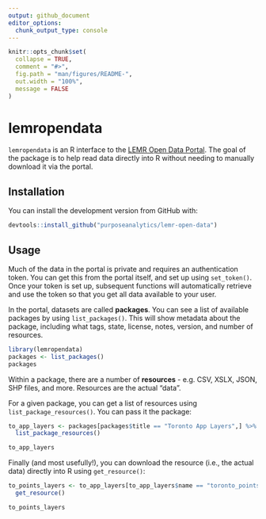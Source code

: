 ```yaml
---
output: github_document
editor_options: 
  chunk_output_type: console
---
```


<!-- README.md is generated from README.Rmd. Please edit that file -->

```r
knitr::opts_chunk$set(
  collapse = TRUE,
  comment = "#>",
  fig.path = "man/figures/README-",
  out.width = "100%",
  message = FALSE
)
```
# lemropendata

`lemropendata` is an R interface to the [LEMR Open Data Portal](http://20.220.163.227). The goal of the package is to help read data directly into R without needing to manually download it via the portal.

## Installation

You can install the development version from GitHub with:

``` r
devtools::install_github("purposeanalytics/lemr-open-data")
```

## Usage

Much of the data in the portal is private and requires an authentication token. You can get this from the portal itself, and set up using `set_token()`. Once your token is set up, subsequent functions will automatically retrieve and use the token so that you get all data available to your user.

In the portal, datasets are called **packages**. You can see a list of available packages by using `list_packages()`. This will show metadata about the package, including what tags, state, license, notes, version, and number of resources.

```r
library(lemropendata)
packages <- list_packages()
packages
```

Within a package, there are a number of **resources** - e.g. CSV, XSLX, JSON, SHP files, and more. Resources are the actual "data".

For a given package, you can get a list of resources using `list_package_resources()`. You can pass it the package:

```r
to_app_layers <- packages[packages$title == "Toronto App Layers",] %>%
  list_package_resources()

to_app_layers
```

Finally (and most usefully!), you can download the resource (i.e., the actual data) directly into R using `get_resource()`:

```r
to_points_layers <- to_app_layers[to_app_layers$name == "toronto_points_layers 20230719-202357.rds",] %>%
  get_resource()

to_points_layers
```
